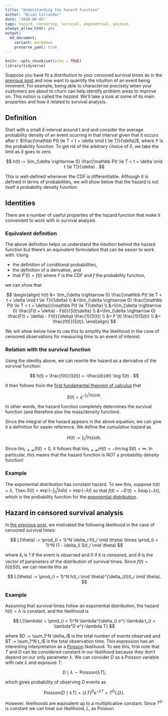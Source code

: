 ```yaml
---
title: "Understanding the hazard function"
author: "Brian Callander"
date: "2018-08-05"
tags: hazard, censoring, survival, exponential, poisson
always_allow_html: yes
output: 
  md_document:
    variant: markdown
    preserve_yaml: true
---
```


```r
knitr::opts_chunk$set(echo = TRUE)
library(tidyverse)
```

Suppose you have fit a distribution to your censored survival times as in the [previous post](./censoring.html) and now want to quantify the intuition of an event being imminent. For example, being able to characterise precisely when your customers are about to churn can help identify problem areas to improve on. This notion is called the *hazard*. We'll take a look at some of its main properties and how it related to survival analysis.

<!--more-->

## Definition

Start with a small $\delta$-interval around t and and consider the average probability density of an event ocurring in that interval given that it occurs after t: $\frac{\mathbb P(t \le T < t + \delta \mid t \le T)}{\delta}$, where $\mathbb P$ is the probability function. To get rid of the arbitrary choice of $\delta$, we take the limit as $\delta$ goes to zero.

$$
h(t)
:=
\lim_{\delta \rightarrow 0} \frac{\mathbb P(t \le T < t + \delta \mid t \le T)}{\delta}
.
$$

This is well-defined whenever the CDF is differentiable. Although it is defined in terms of probabilities, we will show below that the hazard is not itself a probability density function.

## Identities

There are a number of useful properties of the hazard function that make it convenient to work with in survival analysis. 

### Equivalent definition

The above definition helps us understand the intuition behind the hazard function but there's an equivalent formulation that can be easier to work with.  Using 

* the definition of conditional probabilities,
* the definition of a derivative, and 
* that $F'(t) = f(t)$ where $F$ is the CDF and $f$ the probability function,

we can show that

$$
\begin{align}
  h(t)
  &=
  \lim_{\delta \rightarrow 0} \frac{\mathbb P(t \le T < t + \delta \mid t \le T)}{\delta}
  \\
  &=\lim_{\delta \rightarrow 0} \frac{\mathbb P(t \le T < t + \delta)}{\mathbb P(t \le T)\delta}
  \\
  &=\lim_{\delta \rightarrow 0} \frac{F(t + \delta) - F(t)}{S(t)\delta}
  \\
  &=\lim_{\delta \rightarrow 0} \frac{F(t + \delta) - F(t)}{\delta} \frac{1}{S(t)}
  \\
  &= F'(t) \frac{1}{S(t)}
  \\
  &= \frac{f(t)}{S(t)}.
\end{align}
$$

We will show below how to use this to simplify the likelihood in the case of censored observations for measuring time to an event of interest.

### Relation with the survival function

Using the identity above, we can rewrite the hazard as a derivative of the survival function:

$$
h(t)
=
\frac{f(t)}{S(t)}
=
-\frac{d}{dt} \log S(t)
.
$$

It then follows from the [first fundamental theorem of calculus](https://en.wikipedia.org/wiki/Fundamental_theorem_of_calculus) that

$$
S(t) = e^{-\int_0^t h(s) ds}.
$$

In other words, the hazard function completely determines the survival function (and therefore also the mass/density function).

Since the integral of the hazard appears in the above equation, we can give it a definition for easier reference. We define the *cumulative hazard* as

$$
H(t) 
:=
\int_0^t h(s) ds
.
$$

Since $\lim_{t \rightarrow \infty} S(t) = 0$, it follows that $\lim_{t \rightarrow \infty} H(t) = -\lim \log S(t) = \infty$. In particular, this means that the hazard function is NOT a probability density function!

### Example

The exponential distribution has constant hazard. To see this, suppose $h(t) = \lambda$. Then $S(t) = \exp(-\int_0^t \lambda ds) = \exp(-\lambda t)$ so that $f(t) = -S'(t) = \lambda \exp(-\lambda t)$, which is the probability function for the [exponential distribution](https://en.wikipedia.org/wiki/Exponential_distribution).

## Hazard in censored survival analysis

In [the previous post](./censoring.html), we motivated the following likelihood in the case of censored survival times:

$$
L(\theta) 
:= 
\prod_{i = 1}^N \delta_i f(t_i \mid \theta)
\times
\prod_{i = 1}^N (1 - \delta_i) S(t_i \mid \theta)
$$

where $\delta_i$ is 1 if the event is observed and 0 if it is censored, and $\theta$ is the vector of parameters of the distribution of survival times. Since $f(t) = h(t) S(t)$, we can rewrite this as

$$
L(\theta) 
:= 
\prod_{i = 1}^N h(t_i \mid \theta)^{\delta_i}S(t_i \mid \theta).
$$

### Example

Assuming that survival times follow an exponential distribution, the hazard $h(t) = \lambda$ is constant, and the likelihood is

$$
  L(\lambda)
  = 
  \prod_{i = 1}^N \lambda^{\delta_i} e^{-\lambda t_i}
  =
  \lambda^D e^{-\lambda T}
$$

where $D := \sum_1^N \delta_i$ is the total number of events observed and $T := \sum_1^N t_i$ is the total observation time. This expression has an interesting interpretation as a [Poisson](https://en.wikipedia.org/wiki/Poisson_distribution) likelihood. To see this, first note that $T$ and $D$ can be considered constant in our likelihood because they don't depend on our only parameter $\lambda$. We can consider $D$ as a Poisson variable with rate $\lambda$ and exposure $T$:

$$
D \mid \lambda \sim \text{Poisson}(\lambda T),
$$

which gives probability of observing $D$ events as 

$$
\text{Poisson}(D \mid \lambda T)
=
(\lambda T)^D e^{-\lambda T}
=
T^D L(\lambda)
.
$$

However, likelihoods are equivalent up to a multiplicative constant. Since $T^D$ is constant we can treat our likelihood, $L$, as Poisson. 
